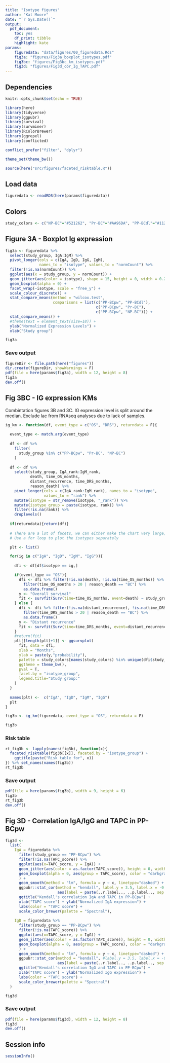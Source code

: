 ```yaml
---
title: "Isotype figures"
author: "Kat Moore"
date: "`r Sys.Date()`"
output: 
  pdf_document:
    toc: yes
    df_print: tibble
    highlight: kate
params:
    figuredata: "data/figures/00_figuredata.Rds"
    fig3a: "figures/Fig3a_boxplot_isotypes.pdf"
    fig3bc: "figures/Fig3bc_km_isotypes.pdf"
    fig3d: "figures/Fig3d_cor_Ig_TAPC.pdf"
---
```


## Dependencies

```r
knitr::opts_chunk$set(echo = TRUE)
```

```r
library(here)
library(tidyverse)
library(ggpubr)
library(survival)
library(survminer)
library(RColorBrewer)
library(ggrepel)
library(conflicted)

conflict_prefer("filter", "dplyr")

theme_set(theme_bw())
```

```r
source(here("src/figures/faceted_risktable.R"))
```

## Load data

```r
figuredata <- readRDS(here(params$figuredata))
```

## Colors

```r
study_colors <- c("NP-BC"="#521262", "Pr-BC"="#AA96DA", "PP-BCdl"="#112D4E", "PP-BCpw"="#46CDCF")
```

## Figure 3A - Boxplot Ig expression

```r
fig3a <- figuredata %>%
  select(study_group, IgA:IgM) %>%
  pivot_longer(cols = c(IgA, IgD, IgG, IgM),
               names_to = "isotype", values_to = "normCount") %>%
  filter(!is.na(normCount)) %>%
  ggplot(aes(x = study_group, y = normCount)) +
  geom_jitter(aes(color = isotype), shape = 15, height = 0, width = 0.2) +
  geom_boxplot(alpha = 0) +
  facet_wrap(~isotype, scale = "free_y") +
  scale_colour_discrete() +
  stat_compare_means(method = "wilcox.test",
                     comparisons = list(c("PP-BCpw", "PP-BCdl"),
                                        c("PP-BCpw", "Pr-BC"),
                                        c("PP-BCpw", "NP-BC"))) +
  stat_compare_means() +
  #theme(text = element_text(size=18)) +
  ylab("Normalized Expression Levels") +
  xlab("Study group")

fig3a
```

### Save output

```r
figureDir <- file.path(here("figures"))
dir.create(figureDir, showWarnings = F)
pdf(file = here(params$fig3a), width = 12, height = 8)
fig3a
dev.off()
```

## Fig 3BC - IG expression KMs

Combintation figures 3B and 3C. IG expression level is split around the median. Exclude lac from RNAseq analyses due to lack of samples.

```r
ig_km <- function(df, event_type = c("OS", "DRS"), returndata = F){
  
  event_type <- match.arg(event_type)
  
  df <- df %>%
    filter(
      study_group %in% c("PP-BCpw", "Pr-BC", "NP-BC")
    )
  
  df <- df %>%
    select(study_group, IgA_rank:IgM_rank,
           death, time_OS_months,
           distant_recurrence, time_DRS_months,
           reason_death) %>%
    pivot_longer(cols = c(IgA_rank:IgM_rank), names_to = "isotype",
                 values_to = "rank") %>%
    mutate(isotype = str_remove(isotype, "_rank")) %>%
    mutate(isotype_group = paste(isotype, rank)) %>%
    filter(!is.na(rank)) %>%
    droplevels()
  
  if(returndata){return(df)}
  
  # There are a lot of facets, we can either make the chart very large, or
  # Use a for loop to plot the isotypes separately

  plt <- list()

  for(ig in c("IgA", "IgD", "IgM", "IgG")){
    
    dfi <- df[df$isotype == ig,]

    if(event_type == "OS"){
      dfi <- dfi %>% filter(!is.na(death), !is.na(time_OS_months)) %>%
        filter(time_OS_months > 20 | reason_death == "BC") %>%
        as.data.frame()
      y <- "Overall survival"
      fit <- survfit(Surv(time=time_OS_months, event=death) ~ study_group + isotype_group, data = dfi)
    } else {
      dfi <- dfi %>% filter(!is.na(distant_recurrence), !is.na(time_DRS_months)) %>%
        filter(time_DRS_months > 20 | reason_death == "BC") %>%
        as.data.frame()
      y <- "Distant recurrence"
      fit <- survfit(Surv(time=time_DRS_months, event=distant_recurrence) ~ study_group + isotype_group, data = dfi)
    }
    #return(fit)
    plt[[length(plt)+1]] <- ggsurvplot(
      fit, data = dfi,
      xlab = "Months", 
      ylab = paste(y,"probability"),
      palette = study_colors[names(study_colors) %in% unique(dfi$study_group)],
      ggtheme = theme_bw(),
      pval = T,
      facet.by = "isotype_group",
      legend.title="Study group:"
    )
  }
   
  names(plt) <-  c("IgA", "IgD", "IgM", "IgG")
  plt
}

fig3b <- ig_km(figuredata, event_type = "OS", returndata = F)

fig3b
```

### Risk table

```r
rt_fig3b <- lapply(names(fig3b), function(x){
  faceted_risktable(fig3b[[x]], faceted.by = "isotype_group") +
    ggtitle(paste("Risk table for", x))
}) %>% set_names(names(fig3b))
rt_fig3b
```

### Save output

```r
pdf(file = here(params$fig3b), width = 9, height = 6)
fig3b
rt_fig3b
dev.off()
```

## Fig 3D - Correlation IgA/IgG and TAPC in PP-BCpw

```r
fig3d <- 
  list(
    IgA = figuredata %>%
      filter(study_group == "PP-BCpw") %>%
      filter(!is.na(TAPC_score)) %>%
      ggplot(aes(x=TAPC_score, y = IgA)) +
      geom_jitter(aes(color = as.factor(TAPC_score)), height = 0, width = 0.15) +
      geom_boxplot(alpha = 0, aes(group = TAPC_score), color = "darkgray"#, linetype="dashed"
      ) +
      geom_smooth(method = "lm", formula = y ~ x, linetype="dashed") +
      ggpubr::stat_cor(method = "kendall", label.y = 3.5, label.x = -0.2,
                       aes(label = paste(..r.label.., ..p.label.., sep = "~`,`~"))) +
      ggtitle("Kendall's correlation IgA and TAPC in PP-BCpw") +
      xlab("TAPC score") + ylab("Normalized IgA expression") +
      labs(color = "TAPC score") +
      scale_color_brewer(palette = "Spectral"),
    
    IgD = figuredata %>%
      filter(study_group == "PP-BCpw") %>%
      filter(!is.na(TAPC_score)) %>%
      ggplot(aes(x=TAPC_score, y = IgG)) +
      geom_jitter(aes(color = as.factor(TAPC_score)), height = 0, width = 0.15) +
      geom_boxplot(alpha = 0, aes(group = TAPC_score), color = "darkgray"#, linetype="dashed"
      ) +
      geom_smooth(method = "lm", formula = y ~ x, linetype="dashed") +
      ggpubr::stat_cor(method = "kendall", #label.y = 3.5, label.x = -0.2,
                       aes(label = paste(..r.label.., ..p.label.., sep = "~`,`~"))) +
      ggtitle("Kendall's correlation IgG and TAPC in PP-BCpw") +
      xlab("TAPC score") + ylab("Normalized IgG expression") +
      labs(color = "TAPC score") +
      scale_color_brewer(palette = "Spectral")
  )

fig3d
```

### Save output

```r
pdf(file = here(params$fig3d), width = 12, height = 8)
fig3d
dev.off()
```

## Session info

```r
sessionInfo()
```

